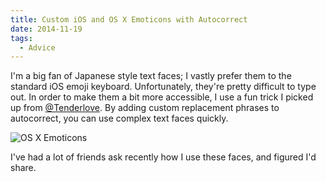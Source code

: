 ```yaml
---
title: Custom iOS and OS X Emoticons with Autocorrect
date: 2014-11-19
tags:
  - Advice
---
```


I'm a big fan of Japanese style text faces; I vastly prefer them to the standard iOS emoji keyboard. Unfortunately, they're pretty difficult to type out. In order to make them a bit more accessible, I use a fun trick I picked up from [@Tenderlove](http://twitter.com/tenderlove). By adding custom replacement phrases to autocorrect, you can use complex text faces quickly.

![OS X Emoticons](/images/posts/custom_emoji.png)

I've had a lot of friends ask recently how I use these faces, and figured I'd share.
